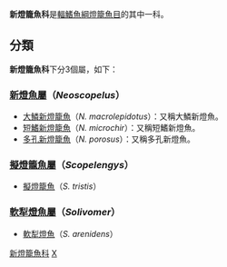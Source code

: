{{Automatic taxobox
| taxon = Neoscopelidae
| authority = 
| image = Neoscopelus macrolepidotus.jpg
| image_caption = ''Neoscopelus macrolepidotus''
| subdivision_ranks = [[屬|屬]]
| subdivision = * 見內文
}}

'''新燈籠魚科'''是[[輻鰭魚綱|輻鰭魚綱]][[燈籠魚目|燈籠魚目]]的其中一科。

==分類==
'''新燈籠魚科'''下分3個屬，如下：
===[[新燈魚屬|新燈魚屬]]（''Neoscopelus''）===
*[[大鱗新燈籠魚|大鱗新燈籠魚]]（''N. macrolepidotus''）：又稱大鱗新燈魚。
*[[短鰭新燈籠魚|短鰭新燈籠魚]]（''N. microchir''）：又稱短鰭新燈魚。
*[[多孔新燈籠魚|多孔新燈籠魚]]（''N. porosus''）：又稱多孔新燈魚。

===[[擬燈籠魚屬|擬燈籠魚屬]]（''Scopelengys''）===
*[[擬燈籠魚|擬燈籠魚]]（''S. tristis''）

===[[軟犁燈魚屬|軟犁燈魚屬]]（''Solivomer''）===
*[[軟犁燈魚|軟犁燈魚]]（''S. arenidens''）

{{Taxonbar|from=Q511201}}

[[Category:新燈籠魚科|]]
[[Category:燈籠魚目|X]]
